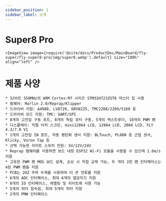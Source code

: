```yaml
---
sidebar_position: 1
sidebar_label: 소개
---
```


# Super8 Pro
    
    <ImageView image={require('@site/docs/ProductDoc/MainBoard/fly-super/fly-super8-pro/img/super8.webp').default} size="100%" align="left" />


# 제품 사양

    * 32비트 550MHz의 ARM Cortex-M7 시리즈 STM32H723ZGT6 마스터 칩 사용
    * 펌웨어: Marlin 2.0/Reprap/Klipper
    * 드라이버 지원: A4988, LV8729, DRV8225, TMC2208/2209/5160 등
    * 드라이버 모드 지원: TMC: UART/SPI
    * 8개의 고전압 구동 포트, 8개의 독립 모터 구동, 5개의 엑스트루더, 10개의 PWM 팬
    * 디스플레이: 직렬 터치 스크린, mini12864 LCD, 12864 LCD, 2004 LCD, FLY 4.3/7.0 V1
    * 1개의 고전압 IN 포트, 자동 평탄화 센서 지원: BLTouch, PL08N 등 근접 센서, Klicky, Voron Tap 등
    * 선택 가능한 리미트 스위치 전원: 5V/12V/24V
    * Reprap 펌웨어를 사용하면 보드 내장 ESP32 Wi-Fi 모듈을 사용할 수 있으며 1.6m/s 지원
    * 고유한 PWM 팬 MOS 보드 설계, 손상 시 직접 교체 가능, 두 개의 2핀 팬 인터페이스는 4핀 PWM 팬을 지원
    * PCB는 2OZ 쿠퍼 두께를 사용하여 더 큰 전류를 지원
    * 6개의 ADC 인터페이스, 최대 6개의 열감지기 지원
    * 8개의 IO 인터페이스, 레벨링 및 리미트에 사용 가능
    * 5개의 히터 접속점, 최대 5개의 히터 지원
    * 2개의 PMW 인터페이스